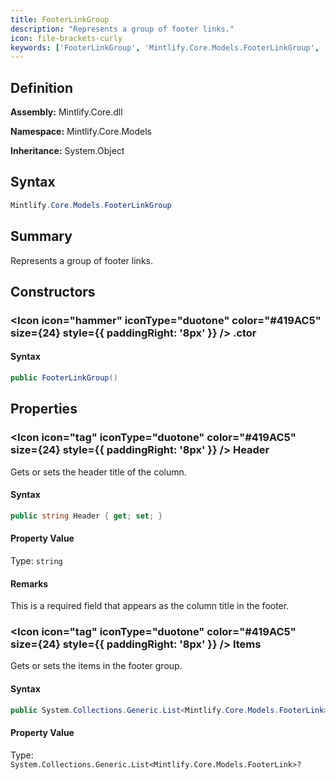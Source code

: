 ```yaml
---
title: FooterLinkGroup
description: "Represents a group of footer links."
icon: file-brackets-curly
keywords: ['FooterLinkGroup', 'Mintlify.Core.Models.FooterLinkGroup', 'Mintlify.Core.Models', 'class', 'System.Object']
---
```


## Definition

**Assembly:** Mintlify.Core.dll

**Namespace:** Mintlify.Core.Models

**Inheritance:** System.Object

## Syntax

```csharp
Mintlify.Core.Models.FooterLinkGroup
```

## Summary

Represents a group of footer links.

## Constructors

### <Icon icon="hammer" iconType="duotone" color="#419AC5" size={24} style={{ paddingRight: '8px' }} />  .ctor

#### Syntax

```csharp
public FooterLinkGroup()
```

## Properties

### <Icon icon="tag" iconType="duotone" color="#419AC5" size={24} style={{ paddingRight: '8px' }} />  Header

Gets or sets the header title of the column.

#### Syntax

```csharp
public string Header { get; set; }
```

#### Property Value

Type: `string`

#### Remarks

This is a required field that appears as the column title in the footer.

### <Icon icon="tag" iconType="duotone" color="#419AC5" size={24} style={{ paddingRight: '8px' }} />  Items

Gets or sets the items in the footer group.

#### Syntax

```csharp
public System.Collections.Generic.List<Mintlify.Core.Models.FooterLink> Items { get; set; }
```

#### Property Value

Type: `System.Collections.Generic.List<Mintlify.Core.Models.FooterLink>?`

